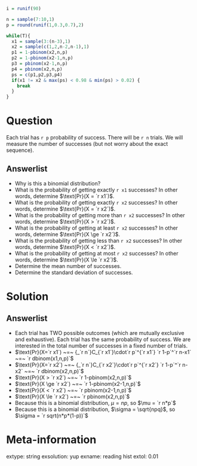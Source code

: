 ```r

i = runif(90)

n = sample(7:10,1)
p = round(runif(1,0.3,0.7),2)

while(T){
  x1 = sample(3:(n-3),1)
  x2 = sample(c(1,2,n-2,n-1),1)
  p1 = 1-pbinom(x2,n,p)
  p2 = 1-pbinom(x2-1,n,p)
  p3 = pbinom(x2-1,n,p)
  p4 = pbinom(x2,n,p)
  ps = c(p1,p2,p3,p4)
  if(x1 != x2 & max(ps) < 0.98 & min(ps) > 0.02) {
    break
  }
}
```

Question
========

Each trial has `r p` probability of success. There will be `r n` trials. We will measure the number of successes (but not worry about the exact sequence).

Answerlist
--------
* Why is this a binomial distribution?
* What is the probability of getting exactly `r x1` successes? In other words, determine $\text{Pr}(X = `r x1`)$.
* What is the probability of getting exactly `r x2` successes? In other words, determine $\text{Pr}(X = `r x2`)$.
* What is the probability of getting more than `r x2` successes? In other words, determine $\text{Pr}(X > `r x2`)$.
* What is the probability of getting at least `r x2` successes? In other words, determine $\text{Pr}(X \ge `r x2`)$.
* What is the probability of getting less than `r x2` successes? In other words, determine $\text{Pr}(X < `r x2`)$.
* What is the probability of getting at most `r x2` successes? In other words, determine $\text{Pr}(X \le `r x2`)$.
* Determine the mean number of successes.
* Determine the standard deviation of successes.

Solution
========

Answerlist
--------
* Each trial has TWO possible outcomes (which are mutually exclusive and exhaustive). Each trial has the same probability of success. We are interested in the total number of successes in a fixed number of trials. 
* $\text{Pr}(X=`r x1`) ~=~ {_`r n`}C_{`r x1`}\cdot`r p`^{`r x1`} `r 1-p`^`r n-x1` ~=~ `r dbinom(x1,n,p)`$
* $\text{Pr}(X=`r x2`) ~=~ {_`r n`}C_{`r x2`}\cdot`r p`^{`r x2`} `r 1-p`^`r n-x2` ~=~ `r dbinom(x2,n,p)`$
* $\text{Pr}(X > `r x2`) ~=~ `r 1-pbinom(x2,n,p)`$
* $\text{Pr}(X \ge `r x2`) ~=~ `r 1-pbinom(x2-1,n,p)`$
* $\text{Pr}(X < `r x2`) ~=~ `r pbinom(x2-1,n,p)`$
* $\text{Pr}(X \le `r x2`) ~=~ `r pbinom(x2,n,p)`$
* Because this is a binomial distribution, $\mu = np$, so $\mu = `r n*p`$
* Because this is a binomial distribution, $\sigma = \sqrt{npq}$, so $\sigma = `r sqrt(n*p*(1-p))`$

Meta-information
============
extype: string
exsolution: yup
exname: reading hist
extol: 0.01
